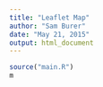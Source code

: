 ```yaml
---
title: "Leaflet Map"
author: "Sam Burer"
date: "May 21, 2015"
output: html_document
---
```


```r
source("main.R")
m
```
